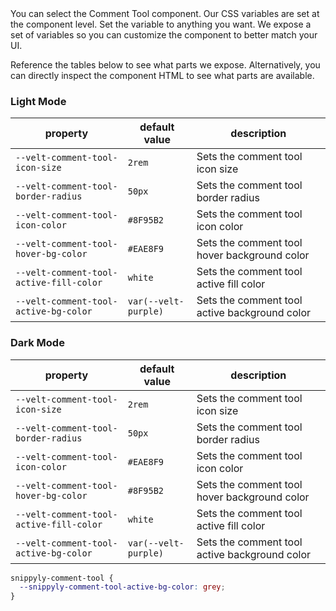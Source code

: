 <Steps>

<Step title="Select the Comment Tool component">
You can select the Comment Tool component.
Our CSS variables are set at the component level.
</Step>

<Step title="Modify a CSS variable">
Set the variable to anything you want.
We expose a set of variables so you can customize the component to better match your UI.

</Step>

<Step title="Check out the table below">

Reference the tables below to see what parts we expose.
Alternatively, you can directly inspect the component HTML to see what parts are available.

### Light Mode

| property | default value | description|
|---|---|---|
| `--velt-comment-tool-icon-size` | `2rem` | Sets the comment tool icon size |
| `--velt-comment-tool-border-radius` | `50px` | Sets the comment tool border radius |
| `--velt-comment-tool-icon-color` | `#8F95B2` | Sets the comment tool icon color |
| `--velt-comment-tool-hover-bg-color` | `#EAE8F9` | Sets the comment tool hover background color |
| `--velt-comment-tool-active-fill-color` | `white` | Sets the comment tool active fill color |
| `--velt-comment-tool-active-bg-color` | `var(--velt-purple)` | Sets the comment tool active background color |



### Dark Mode

| property | default value | description |
|---|---|---|
| `--velt-comment-tool-icon-size` | `2rem` | Sets the comment tool icon size |
| `--velt-comment-tool-border-radius` | `50px` | Sets the comment tool border radius |
| `--velt-comment-tool-icon-color` | `#EAE8F9` | Sets the comment tool icon color |
| `--velt-comment-tool-hover-bg-color` | `#8F95B2` | Sets the comment tool hover background color |
| `--velt-comment-tool-active-fill-color` | `white` | Sets the comment tool active fill color |
| `--velt-comment-tool-active-bg-color` | `var(--velt-purple)` | Sets the comment tool active background color |




</Step>

</Steps>

<RequestExample>

```css Tool
snippyly-comment-tool {
  --snippyly-comment-tool-active-bg-color: grey;
}
```

</RequestExample>